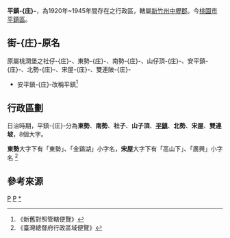 '''平鎮-{庄}-'''，為1920年~1945年間存在之行政區，轄屬[[新竹州|新竹州]][[中壢郡|中壢郡]]。今[[桃園市|桃園市]][[平鎮區|平鎮區]]。

==街-{庄}-原名==
原屬桃澗堡之社仔-{庄}-、東勢-{庄}-、南勢-{庄}-、山仔頂-{庄}-、安平鎮-{庄}-、北勢-{庄}-、宋屋-{庄}-、雙連陂-{庄}-
*安平鎮-{庄}-改稱平鎮<ref>《新舊對照管轄便覽》</ref>

==行政區劃==
日治時期，平鎮-{庄}-分為'''東勢'''、'''南勢'''、'''社子'''、'''山子頂'''、'''[[平鎮_(大字)|平鎮]]'''、'''北勢'''、'''宋屋'''、'''雙連坡'''，8個大字。

'''東勢'''大字下有「東勢」、「金鷄湖」小字名，'''宋屋'''大字下有「高山下」、「廣興」小字名
<ref>《臺灣總督府行政區域便覽》</ref>
== 參考來源 ==
{{reflist}}
{{新竹州}}
{{中壢郡}}
[[Category:新竹州|P]]
[[Category:中壢郡街庄|P]]
[[Category:平鎮區|*]]